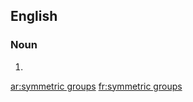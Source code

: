 
==English==

===Noun===
{{head|en|plural}}

# {{plural of|symmetric group|lang=en}}

[[ar:symmetric groups]]
[[fr:symmetric groups]]